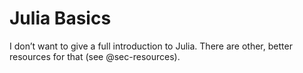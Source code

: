 # Julia Basics

I don't want to give a full introduction to Julia. There are other, better resources for that (see @sec-resources).


